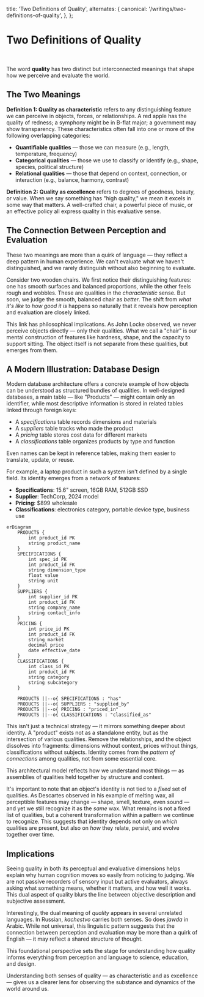   title: 'Two Definitions of Quality',
  alternates: {
    canonical: '/writings/two-definitions-of-quality',
  },
};

# Two Definitions of Quality

<br />

The word **quality** has two distinct but interconnected meanings that shape how we perceive and evaluate the world.

## The Two Meanings

**Definition 1: Quality as characteristic** refers to any distinguishing feature we can perceive in objects, forces, or relationships. A red apple has the quality of redness; a symphony might be in B-flat major; a government may show transparency. These characteristics often fall into one or more of the following overlapping categories:

- **Quantifiable qualities** — those we can measure (e.g., length, temperature, frequency)
- **Categorical qualities** — those we use to classify or identify (e.g., shape, species, political structure)
- **Relational qualities** — those that depend on context, connection, or interaction (e.g., balance, harmony, contrast)

**Definition 2: Quality as excellence** refers to degrees of goodness, beauty, or value. When we say something has "high quality," we mean it excels in some way that matters. A well-crafted chair, a powerful piece of music, or an effective policy all express quality in this evaluative sense.

## The Connection Between Perception and Evaluation

These two meanings are more than a quirk of language — they reflect a deep pattern in human experience. We can't evaluate what we haven't distinguished, and we rarely distinguish without also beginning to evaluate.

Consider two wooden chairs. We first notice their distinguishing features: one has smooth surfaces and balanced proportions, while the other feels rough and wobbles. These are qualities in the *characteristic* sense. But soon, we judge the smooth, balanced chair as *better*. The shift from *what it's like* to *how good it is* happens so naturally that it reveals how perception and evaluation are closely linked.

This link has philosophical implications. As John Locke observed, we never perceive objects directly — only their qualities. What we call a "chair" is our mental construction of features like hardness, shape, and the capacity to support sitting. The object itself is not separate from these qualities, but emerges from them.

## A Modern Illustration: Database Design

Modern database architecture offers a concrete example of how objects can be understood as structured bundles of qualities. In well-designed databases, a main table — like "Products" — might contain only an identifier, while most descriptive information is stored in related tables linked through foreign keys:

- A *specifications* table records dimensions and materials  
- A *suppliers* table tracks who made the product  
- A *pricing* table stores cost data for different markets  
- A *classifications* table organizes products by type and function  

Even names can be kept in reference tables, making them easier to translate, update, or reuse.

For example, a laptop product in such a system isn't defined by a single field. Its identity emerges from a network of features:

- **Specifications**: 15.6" screen, 16GB RAM, 512GB SSD  
- **Supplier**: TechCorp, 2024 model  
- **Pricing**: $899 wholesale  
- **Classifications**: electronics category, portable device type, business use  

```mermaid
erDiagram
    PRODUCTS {
        int product_id PK
        string product_name
    }
    SPECIFICATIONS {
        int spec_id PK
        int product_id FK
        string dimension_type
        float value
        string unit
    }
    SUPPLIERS {
        int supplier_id PK
        int product_id FK
        string company_name
        string contact_info
    }
    PRICING {
        int price_id PK
        int product_id FK
        string market
        decimal price
        date effective_date
    }
    CLASSIFICATIONS {
        int class_id PK
        int product_id FK
        string category
        string subcategory
    }
    
    PRODUCTS ||--o{ SPECIFICATIONS : "has"
    PRODUCTS ||--o{ SUPPLIERS : "supplied_by"
    PRODUCTS ||--o{ PRICING : "priced_in"
    PRODUCTS ||--o{ CLASSIFICATIONS : "classified_as"
```

This isn't just a technical strategy — it mirrors something deeper about identity. A "product" exists not as a standalone entity, but as the intersection of various qualities. Remove the relationships, and the object dissolves into fragments: dimensions without context, prices without things, classifications without subjects. Identity comes from the *pattern of connections* among qualities, not from some essential core.

This architectural model reflects how we understand most things — as assemblies of qualities held together by structure and context.

It's important to note that an object's identity is not tied to a *fixed* set of qualities. As Descartes observed in his example of melting wax, all perceptible features may change — shape, smell, texture, even sound — and yet we still recognize it as the *same* wax. What remains is not a fixed list of qualities, but a coherent transformation within a pattern we continue to recognize. This suggests that identity depends not only on *which* qualities are present, but also on *how* they relate, persist, and evolve together over time.

## Implications

Seeing quality in both its perceptual and evaluative dimensions helps explain why human cognition moves so easily from noticing to judging. We are not passive recorders of sensory input but active evaluators, always asking what something means, whether it matters, and how well it works. This dual aspect of quality blurs the line between objective description and subjective assessment.

Interestingly, the dual meaning of *quality* appears in several unrelated languages. In Russian, *kachestvo* carries both senses. So does *jawda* in Arabic. While not universal, this linguistic pattern suggests that the connection between perception and evaluation may be more than a quirk of English — it may reflect a shared structure of thought.

This foundational perspective sets the stage for understanding how quality informs everything from perception and language to science, education, and design.

Understanding both senses of quality — as characteristic and as excellence — gives us a clearer lens for observing the substance and dynamics of the world around us.

